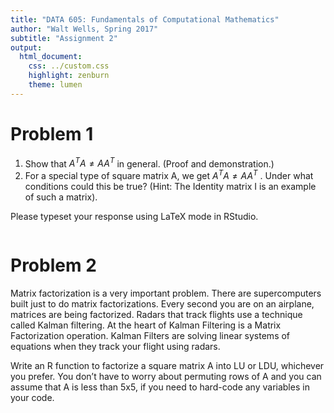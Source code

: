 ```yaml
---
title: "DATA 605: Fundamentals of Computational Mathematics"
author: "Walt Wells, Spring 2017"
subtitle: "Assignment 2"
output:
  html_document:
    css: ../custom.css
    highlight: zenburn
    theme: lumen
---
```

# Problem 1

1. Show that $A^T A \neq AA^T$ in general. (Proof and demonstration.)
2. For a special type of square matrix A, we get $A^T A \neq AA^T$ . Under what conditions could this be true? (Hint: The Identity matrix I is an example of such a matrix).

Please typeset your response using LaTeX mode in RStudio. 

```r

```

# Problem 2

Matrix factorization is a very important problem. There are supercomputers built just to do matrix factorizations. Every second you are on an airplane, matrices are being factorized. Radars that track flights use a technique called Kalman filtering. At the heart of Kalman Filtering is a Matrix Factorization operation. Kalman Filters are solving linear systems of equations when they track your flight using radars.

Write an R function to factorize a square matrix A into LU or LDU, whichever you prefer. You don't have to worry about permuting rows of A and you can assume that A is less than 5x5, if you need to hard-code any variables in your code. 